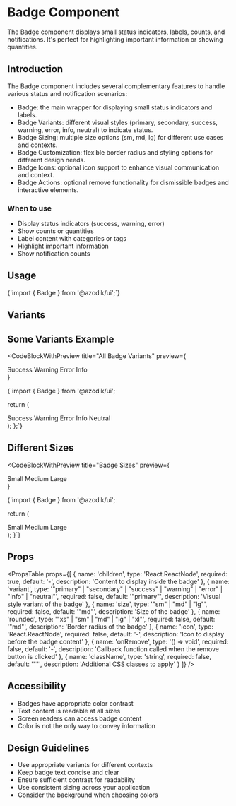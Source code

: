 
# Badge Component

The Badge component displays small status indicators, labels, counts, and notifications. It's perfect for highlighting important information or showing quantities.

## Introduction

The Badge component includes several complementary features to handle various status and notification scenarios:

- Badge: the main wrapper for displaying small status indicators and labels.
- Badge Variants: different visual styles (primary, secondary, success, warning, error, info, neutral) to indicate status.
- Badge Sizing: multiple size options (sm, md, lg) for different use cases and contexts.
- Badge Customization: flexible border radius and styling options for different design needs.
- Badge Icons: optional icon support to enhance visual communication and context.
- Badge Actions: optional remove functionality for dismissible badges and interactive elements.

### When to use
- Display status indicators (success, warning, error)
- Show counts or quantities
- Label content with categories or tags
- Highlight important information
- Show notification counts

## Usage

<CodeBlock language="tsx">
{`import { Badge } from '@azodik/ui';`}
</CodeBlock>

## Variants

<ComponentRenderer componentName="badge" />

## Some Variants Example

<CodeBlockWithPreview 
  title="All Badge Variants"
  preview={
    <div className="flex-horizontal">
      <Badge variant="success">Success</Badge>
      <Badge variant="warning">Warning</Badge>
      <Badge variant="error">Error</Badge>
      <Badge variant="info">Info</Badge>
    </div>
  }
>
{`import { Badge } from '@azodik/ui';

  return (
    <div className="flex-vertical">
      <Badge variant="success">Success</Badge>
      <Badge variant="warning">Warning</Badge>
      <Badge variant="error">Error</Badge>
      <Badge variant="info">Info</Badge>
      <Badge variant="neutral">Neutral</Badge>
    </div>
  );
};`}
</CodeBlockWithPreview>

## Different Sizes

<CodeBlockWithPreview 
  title="Badge Sizes"
  preview={
    <div className="flex-vertical-lg">
      <Badge variant="success" size="sm">Small</Badge>
      <Badge variant="success" size="md">Medium</Badge>
      <Badge variant="success" size="lg">Large</Badge>
    </div>
  }
>
{`import { Badge } from '@azodik/ui';

  return (
    <div className="flex-vertical-lg">
      <Badge variant="success" size="sm">Small</Badge>
      <Badge variant="success" size="md">Medium</Badge>
      <Badge variant="success" size="lg">Large</Badge>
    </div>
  );
}`}
</CodeBlockWithPreview>

## Props

<PropsTable props={[
  {
    name: 'children',
    type: 'React.ReactNode',
    required: true,
    default: '-',
    description: 'Content to display inside the badge'
  },
  {
    name: 'variant',
    type: '"primary" | "secondary" | "success" | "warning" | "error" | "info" | "neutral"',
    required: false,
    default: '"primary"',
    description: 'Visual style variant of the badge'
  },
  {
    name: 'size',
    type: '"sm" | "md" | "lg"',
    required: false,
    default: '"md"',
    description: 'Size of the badge'
  },
  {
    name: 'rounded',
    type: '"xs" | "sm" | "md" | "lg" | "xl"',
    required: false,
    default: '"md"',
    description: 'Border radius of the badge'
  },
  {
    name: 'icon',
    type: 'React.ReactNode',
    required: false,
    default: '-',
    description: 'Icon to display before the badge content'
  },
  {
    name: 'onRemove',
    type: '() => void',
    required: false,
    default: '-',
    description: 'Callback function called when the remove button is clicked'
  },
  {
    name: 'className',
    type: 'string',
    required: false,
    default: '""',
    description: 'Additional CSS classes to apply'
  }
]} />

## Accessibility

- Badges have appropriate color contrast
- Text content is readable at all sizes
- Screen readers can access badge content
- Color is not the only way to convey information

## Design Guidelines

- Use appropriate variants for different contexts
- Keep badge text concise and clear
- Ensure sufficient contrast for readability
- Use consistent sizing across your application
- Consider the background when choosing colors
